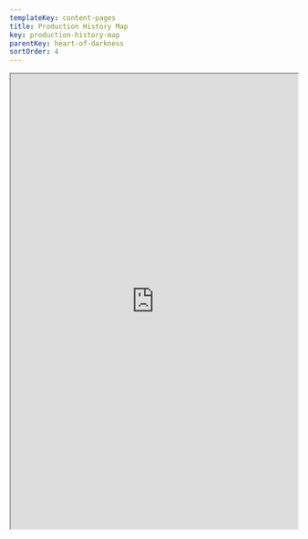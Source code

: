 ```yaml
---
templateKey: content-pages
title: Production History Map
key: production-history-map
parentKey: heart-of-darkness
sortOrder: 4
---
```

<iframe
  width="100%"
  height="800px"
  src="https://umich.maps.arcgis.com/apps/Shortlist/index.html?appid=9efce1bb4c784e4e9291c3c5ba49b258"
/>

 Although the film was unproduced, “The Heart of Darkness” left the names and addresses of many of the people involved in its pre-production for posterity. This information provides a detailed historical snapshot of the labor force RKO employed in 1939, including not only people who would have been listed in the credits, but also the many “below the line” workers--assistants, synopsis writers, so-called “script girls,” stock footage librarians, researchers, and others--whose work has largely vanished from historical accounts of the Hollywood studio system. By correlating this information with RKO payroll information, US census records, genealogical databases, and even voting registrations (which revealed individuals’ party affiliations) and emplotting it on historical maps of Los Angeles, we were able to create an interactive production history map of this aborted production that allows users to explore this unprecedented dataset. At a glance, one discovers, for example, that Jack Carter, the only African-American actor working on the film, who was to have played the “steersman” of the boat, lived miles away from the rest of the cast and crew, on South Central Avenue at the Dunbar Hotel, an important center for African-American social, cultural, and political life in pre-war Los Angeles. The map includes many of the locations documented in surviving evidence of “The Heart of Darkness,” including several area theaters where Welles watched movies, as well as the Los Angeles Public Library and the Natural History Museum where several researchers worked.
